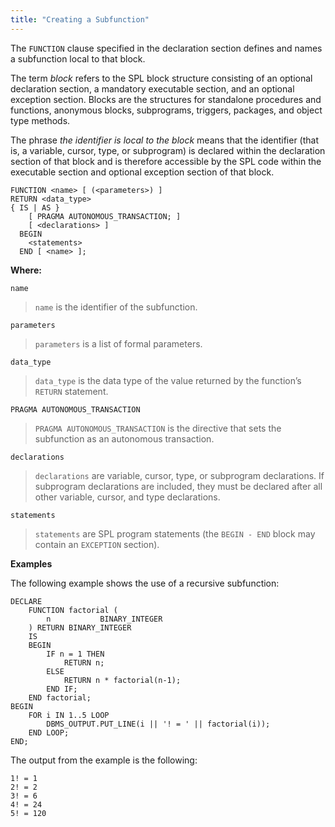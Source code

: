 ```yaml
---
title: "Creating a Subfunction"
---
```


The `FUNCTION` clause specified in the declaration section defines and names a subfunction local to that block.

The term *block* refers to the SPL block structure consisting of an optional declaration section, a mandatory executable section, and an optional exception section. Blocks are the structures for standalone procedures and functions, anonymous blocks, subprograms, triggers, packages, and object type methods.

The phrase *the identifier is local to the block* means that the identifier (that is, a variable, cursor, type, or subprogram) is declared within the declaration section of that block and is therefore accessible by the SPL code within the executable section and optional exception section of that block.

``` text
FUNCTION <name> [ (<parameters>) ]
RETURN <data_type>
{ IS | AS }
    [ PRAGMA AUTONOMOUS_TRANSACTION; ]
    [ <declarations> ]
  BEGIN
    <statements>
  END [ <name> ];
```

**Where:**

`name`

> `name` is the identifier of the subfunction.

`parameters`

> `parameters` is a list of formal parameters.

`data_type`

> `data_type` is the data type of the value returned by the function’s `RETURN` statement.

`PRAGMA AUTONOMOUS_TRANSACTION`

> `PRAGMA AUTONOMOUS_TRANSACTION` is the directive that sets the subfunction as an autonomous transaction.

`declarations`

> `declarations` are variable, cursor, type, or subprogram declarations. If subprogram declarations are included, they must be declared after all other variable, cursor, and type declarations.

`statements`

> `statements` are SPL program statements (the `BEGIN - END` block may contain an `EXCEPTION` section).

**Examples**

The following example shows the use of a recursive subfunction:

``` text
DECLARE
    FUNCTION factorial (
        n           BINARY_INTEGER
    ) RETURN BINARY_INTEGER
    IS
    BEGIN
        IF n = 1 THEN
            RETURN n;
        ELSE
            RETURN n * factorial(n-1);
        END IF;
    END factorial;
BEGIN
    FOR i IN 1..5 LOOP
        DBMS_OUTPUT.PUT_LINE(i || '! = ' || factorial(i));
    END LOOP;
END;
```

The output from the example is the following:

``` text
1! = 1
2! = 2
3! = 6
4! = 24
5! = 120
```
